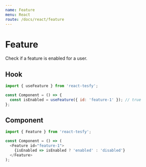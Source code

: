 ```yaml
---
name: Feature
menu: React
route: /docs/react/feature
---
```


# Feature

Check if a feature is enabled for a user.

## Hook

```javascript
import { useFeature } from 'react-tesfy';

const Component = () => {
  const isEnabled = useFeature({ id: 'feature-1' }); // true
};
```

## Component

```javascript
import { Feature } from 'react-tesfy';

const Component = () => (
  <Feature id="feature-1">
    {isEnabled => isEnabled ? 'enabled' : 'disabled'}
  </Feature>
);
```
